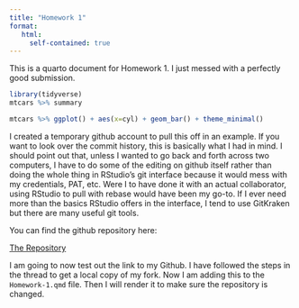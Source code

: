 ```yaml
---
title: "Homework 1"
format: 
   html:
     self-contained: true
---
```


This is a quarto document for Homework 1.  I just messed with a perfectly good submission.

```r
library(tidyverse)
mtcars %>% summary
```

```r
mtcars %>% ggplot() + aes(x=cyl) + geom_bar() + theme_minimal()
```

I created a temporary github account to pull this off in an example.  If you want to look over the commit history, this is basically what I had in mind.  I should point out that, unless I wanted to go back and forth across two computers, I have to do some of the editing on github itself rather than doing the whole thing in RStudio's git interface because it would mess with my credentials, PAT, etc.  Were I to have done it with an actual collaborator, using RStudio to pull with rebase would have been my go-to.  If I ever need more than the basics RStudio offers in the interface, I tend to use GitKraken but there are many useful git tools.

You can find the github repository here:

[The Repository](https://github.com/RW-Squared)

I am going to now test out the link to my Github.  I have followed the steps in the thread to get a local copy of my fork.  Now I am adding this to the `Homework-1.qmd` file.  Then I will render it to make sure the repository is changed.